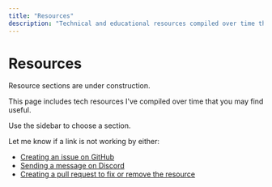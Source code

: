 ```yaml
---
title: "Resources"
description: "Technical and educational resources compiled over time that you may find useful."
---
```



# Resources

<Callout type="warning" emoji="⚠">
  Resource sections are under construction.
</Callout>

This page includes tech resources I've compiled over time that you may find useful.

<Callout type="info" emoji="ℹ">
  Use the sidebar to choose a section.
</Callout>

Let me know if a link is not working by either:

- [Creating an issue on GitHub](https://github.com/rzmk/learn.mueezkhan.com/issues)
- [Sending a message on Discord](https://discord.com/servers/learn-with-mueez-1068446943736516678)
- [Creating a pull request to fix or remove the resource](https://github.com/rzmk/learn.mueezkhan.com/pulls)
